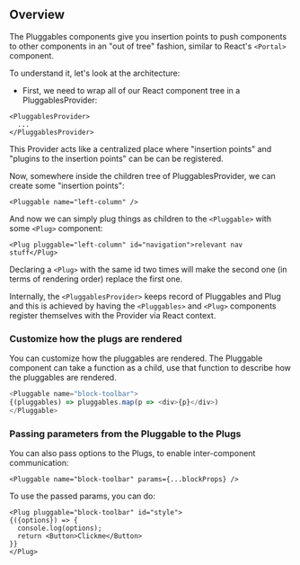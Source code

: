 ## Overview

The Pluggables components give you insertion points to push components to other
components in an "out of tree" fashion, similar to React's `<Portal>` component.

To understand it, let's look at the architecture:

- First, we need to wrap all of our React component tree in a PluggablesProvider:

```
<PluggablesProvider>
  ...
</PluggablesProvider>
```

This Provider acts like a centralized place where "insertion points" and
"plugins to the insertion points" can be can be registered.

Now, somewhere inside the children tree of PluggablesProvider, we can create some
"insertion points":

```
<Pluggable name="left-column" />
```

And now we can simply plug things as children to the `<Pluggable>` with some `<Plug>`
component:

```
<Plug pluggable="left-column" id="navigation">relevant nav stuff</Plug>
```

Declaring a `<Plug>` with the same id two times will make the second one (in
terms of rendering order) replace the first one.

Internally, the `<PluggablesProvider>` keeps record of Pluggables and Plug and
this is achieved by having the `<Pluggables>` and `<Plug>` components register
themselves with the Provider via React context.

### Customize how the plugs are rendered

You can customize how the pluggables are rendered. The Pluggable component can
take a function as a child, use that function to describe how the pluggables
are rendered.

```js
<Pluggable name="block-toolbar">
{(pluggables) => pluggables.map(p => <div>{p}</div>)
</Pluggable>
```

### Passing parameters from the Pluggable to the Plugs

You can also pass options to the Plugs, to enable inter-component communication:

```
<Pluggable name="block-toolbar" params={...blockProps} />
```

To use the passed params, you can do:

```
<Plug pluggable="block-toolbar" id="style">
{({options}) => {
  console.log(options);
  return <Button>Clickme</Button>
}}
</Plug>
```
